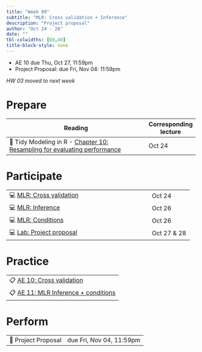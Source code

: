 ```yaml
---
title: "Week 09"
subtitle: "MLR: Cross validation + Inference"
description: "Project proposal"
author: "Oct 24 - 28"
date: ""
tbl-colwidths: [60,40]
title-block-style: none
---
```


::: callout-important
-   AE 10 due Thu, Oct 27, 11:59pm
-   Project Proposal: due Fri, Nov 04: 11:59pm

*HW 03 moved to next week*
:::

# Prepare

| Reading                                                                                                           | Corresponding lecture |
|--------------------------------------------------------|----------------|
| 📖 Tidy Modeling in R - [Chapter 10: Resampling for evaluating performance](https://www.tmwr.org/resampling.html) | Oct 24                |

# Participate

|                                                                |             |
|--------------------------------------------------------|----------------|
| 💻 [MLR: Cross validation](../slides/16-cross-validation.html) | Oct 24      |
| 💻 [MLR: Inference](../slides/17-mlr-inference.html)           | Oct 26      |
| 💻 [MLR: Conditions](../slides/18-mlr-conditions.html)         | Oct 26      |
| 💻 [Lab: Project proposal](../slides/lab-project-propsal.html)                                       | Oct 27 & 28 |

# Practice

|                                                                        |
|------------------------------------------------------------------------|
| 📋 [AE 10: Cross validation](../ae/ae-10-cross-validation.html)        |
| 📋 [AE 11: MLR Inference + conditions](../ae/ae-11-mlr-inference.html) |

# Perform

|                     |                          |
|---------------------|--------------------------|
| 📝 Project Proposal | due Fri, Nov 04, 11:59pm |
